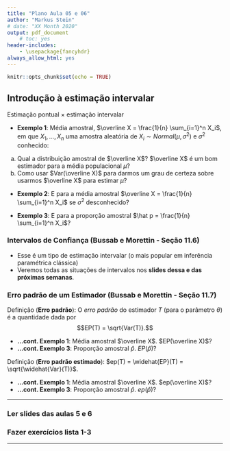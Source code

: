 ```yaml
---
title: "Plano Aula 05 e 06"
author: "Markus Stein"
# date: "XX Month 2020"
output: pdf_document
    # toc: yes
header-includes:
    - \usepackage{fancyhdr}
always_allow_html: yes
---
```

\addtolength{\headheight}{0.0cm} 
\pagestyle{fancyplain} 
\lhead{\includegraphics[height=1.5cm]{LogoIME.png}}
\rhead{\includegraphics[height=1.5cm]{images.jpeg}}
\chead{UNIVERSIDADE FEDERAL DO RIO GRANDE DO SUL \\
INSTITUTO DE MATEMÁTICA E ESTATÍSTICA \\
DEPARTAMENTO DE ESTATÍSTICA \\
\vspace{0.3cm}
MAT02215 - Estatística Geral 2 - 2020/1
}
\renewcommand{\headrulewidth}{0pt} 


```r
knitr::opts_chunk$set(echo = TRUE)
```

## Introdução à estimação intervalar

Estimação pontual $\times$ estimação intervalar 

* **Exemplo 1**: Média amostral, $\overline X = \frac{1}{n} \sum_{i=1}^n X_i$, em que $X_1, \ldots, X_n$ uma amostra aleatória de $X_i \sim Normal(\mu, \sigma^2)$ e $\sigma^2$ conhecido:
a. Qual a distribuição amostral de $\overline X$? $\overline X$ é um bom estimador para a média populacional $\mu$?
c. Como usar $Var(\overline X)$ para darmos um grau de certeza sobre usarmos $\overline X$ para estimar $\mu$?  

* **Exemplo 2**: E para a média amostral $\overline X = \frac{1}{n} \sum_{i=1}^n X_i$ se $\sigma^2$ desconhecido?

* **Exemplo 3**: E para a proporção amostral $\hat p = \frac{1}{n} \sum_{i=1}^n X_i$?  



### **Intervalos de Confiança** (Bussab e Morettin - Seção 11.6)  

* Esse é um tipo de estimação intervalar (o mais popular em inferência paramétrica clássica)  
* Veremos todas as situações de intervalos nos **slides dessa e das próximas semanas**.

### Erro padrão de um Estimador (Bussab e Morettin - Seção 11.7)

Definição (**Erro padrão**): O *erro padrão* do estimador $T$ (para o parâmetro $\theta$) é a quantidade dada por 
$$EP(T) = \sqrt{Var(T)}.$$

* **...cont. Exemplo 1**: Média amostral $\overline X$. $EP(\overline X)$?  
* **...cont. Exemplo 3**: Proporção amostral $\hat p$. $EP(\hat p)$?

\vspace{0.5cm}

Definição (**Erro padrão estimado**): $ep(T) = \widehat{EP}(T) = \sqrt{\widehat{Var}(T)}$. 

\vspace{0.2cm}

* **...cont. Exemplo 1**: Média amostral $\overline X$. $ep(\overline X)$?  
* **...cont. Exemplo 3**: Proporção amostral $\hat p$. $ep(\hat p)$?

***
### Ler slides das aulas 5 e 6
### Fazer exercícios lista 1-3
***


<!-- propriedades dos estimadores -->
